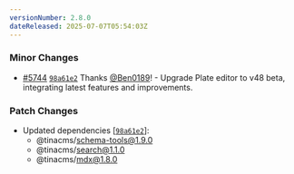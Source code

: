 ```yaml
---
versionNumber: 2.8.0
dateReleased: 2025-07-07T05:54:03Z
---
```


### Minor Changes

-   [#5744](https://github.com/tinacms/tinacms/pull/5744) [`98a61e2`](https://github.com/tinacms/tinacms/commit/98a61e2d263978a7096cc23ac7e94aa0039981be) Thanks [@Ben0189](https://github.com/Ben0189)! - Upgrade Plate editor to v48 beta, integrating latest features and improvements.

### Patch Changes

-   Updated dependencies \[[`98a61e2`](https://github.com/tinacms/tinacms/commit/98a61e2d263978a7096cc23ac7e94aa0039981be)]:
    -   @tinacms/schema-tools@1.9.0
    -   @tinacms/search@1.1.0
    -   @tinacms/mdx@1.8.0

